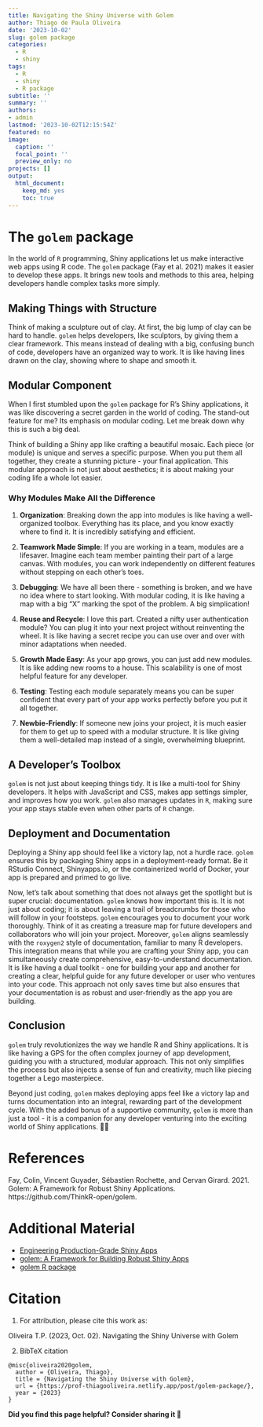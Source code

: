 ```yaml
---
title: Navigating the Shiny Universe with Golem
author: Thiago de Paula Oliveira
date: '2023-10-02'
slug: golem package
categories:
  - R
  - shiny
tags:
  - R
  - shiny
  - R package
subtitle: ''
summary: ''
authors: 
- admin
lastmod: '2023-10-02T12:15:54Z'
featured: no
image:
  caption: ''
  focal_point: ''
  preview_only: no
projects: []
output:
  html_document:
    keep_md: yes
    toc: true
---
```



# The `golem` package


In the world of `R` programming, Shiny applications let us make interactive web apps using R code. The `golem` package (Fay et al. 2021) makes it easier to develop these apps. It brings new tools and methods to this area, helping developers handle complex tasks more simply.


## Making Things with Structure


Think of making a sculpture out of clay. At first, the big lump of clay can be hard to handle. `golem` helps developers, like sculptors, by giving them a clear framework. This means instead of dealing with a big, confusing bunch of code, developers have an organized way to work. It is like having lines drawn on the clay, showing where to shape and smooth it.


## Modular Component


When I first stumbled upon the `golem` package for R's Shiny applications, it was like discovering a secret garden in the world of coding. The stand-out feature for me? Its emphasis on modular coding. Let me break down why this is such a big deal.



Think of building a Shiny app like crafting a beautiful mosaic. Each piece (or module) is unique and serves a specific purpose. When you put them all together, they create a stunning picture - your final application. This modular approach is not just about aesthetics; it is about making your coding life a whole lot easier.


### Why Modules Make All the Difference


1. **Organization**: Breaking down the app into modules is like having a well-organized toolbox. Everything has its place, and you know exactly where to find it. It is incredibly satisfying and efficient.



2. **Teamwork Made Simple**: If you are working in a team, modules are a lifesaver. Imagine each team member painting their part of a large canvas. With modules, you can work independently on different features without stepping on each other's toes.



3. **Debugging**: We have all been there - something is broken, and we have no idea where to start looking. With modular coding, it is like having a map with a big "X" marking the spot of the problem. A big simplication!



4. **Reuse and Recycle**: I love this part. Created a nifty user authentication module? You can plug it into your next project without reinventing the wheel. It is like having a secret recipe you can use over and over with minor adaptations when needed.



5. **Growth Made Easy**: As your app grows, you can just add new modules. It is like adding new rooms to a house. This scalability is one of most helpful feature for any developer.



6. **Testing**: Testing each module separately means you can be super confident that every part of your app works perfectly before you put it all together.



7. **Newbie-Friendly**: If someone new joins your project, it is much easier for them to get up to speed with a modular structure. It is like giving them a well-detailed map instead of a single, overwhelming blueprint.


## A Developer's Toolbox


`golem` is not just about keeping things tidy. It is like a multi-tool for Shiny developers. It helps with JavaScript and CSS, makes app settings simpler, and improves how you work. `golem` also manages updates in `R`, making sure your app stays stable even when other parts of `R` change.



## Deployment and Documentation


Deploying a Shiny app should feel like a victory lap, not a hurdle race. `golem` ensures this by packaging Shiny apps in a deployment-ready format. Be it RStudio Connect, Shinyapps.io, or the containerized world of Docker, your app is prepared and primed to go live.



Now, let's talk about something that does not always get the spotlight but is super crucial: documentation. `golem` knows how important this is. It is not just about coding; it is about leaving a trail of breadcrumbs for those who will follow in your footsteps. `golem` encourages you to document your work thoroughly. Think of it as creating a treasure map for future developers and collaborators who will join your project. Moreover, `golem` aligns seamlessly with the `roxygen2` style of documentation, familiar to many R developers. This integration means that while you are crafting your Shiny app, you can simultaneously create comprehensive, easy-to-understand documentation. It is like having a dual toolkit - one for building your app and another for creating a clear, helpful guide for any future developer or user who ventures into your code. This approach not only saves time but also ensures that your documentation is as robust and user-friendly as the app you are building.


## Conclusion


`golem` truly revolutionizes the way we handle R and Shiny applications. It is like having a GPS for the often complex journey of app development, guiding you with a structured, modular approach. This not only simplifies the process but also injects a sense of fun and creativity, much like piecing together a Lego masterpiece.



Beyond just coding, `golem` makes deploying apps feel like a victory lap and turns documentation into an integral, rewarding part of the development cycle. With the added bonus of a supportive community, `golem` is more than just a tool - it is a companion for any developer venturing into the exciting world of Shiny applications. 🚀🌟


# References

Fay, Colin, Vincent Guyader, Sébastien Rochette, and Cervan Girard. 2021. Golem: A Framework for Robust Shiny Applications. https://github.com/ThinkR-open/golem.


# Additional Material

* [Engineering Production-Grade Shiny Apps](https://engineering-shiny.org/golem.html)
* [golem: A Framework for Building Robust Shiny Apps](https://rstudio.github.io/cheatsheets/golem.pdf)
* [golem R package](https://cran.r-project.org/web/packages/golem/index.html)

# Citation

1. For attribution, please cite this work as:

<div class="div-1">
Oliveira T.P. (2023, Oct. 02). Navigating the Shiny Universe with Golem
</div>

2. BibTeX citation

```
@misc{oliveira2020golem,
  author = {Oliveira, Thiago},
  title = {Navigating the Shiny Universe with Golem},
  url = {https://prof-thiagooliveira.netlify.app/post/golem-package/},
  year = {2023}
}
```

**Did you find this page helpful? Consider sharing it 🙌**

<style>
/* ====== Post-only layout + typography polish (Hugo Blox / Tailwind) ====== */
/* Place this at the very end of the post so it wins the cascade. */

/* 0) Widen the page shell Hugo Blox uses around articles */
.page-body > .mx-auto,
.page-body .max-w-screen-xl{
  max-width: 100vw !important;
  width: 100% !important;
  padding-left: 0 !important;
  padding-right: 0 !important;
}

/* 1) Remove the Tailwind max-w cap on the <main> inside <article> */
.page-body article > main{
  max-width: none !important;  /* beats .max-w-6xl */
  width: 100% !important;
}

/* 2) Control the actual reading width (fluid per breakpoint) */
.page-body article .prose{
  /* Base: a touch larger with comfy line height */
  font-size: clamp(1rem, 0.96rem + 0.25vw, 1.12rem);
  line-height: 1.75;
  text-align: left;
  margin-inline: auto;

  /* Reading width: scale up on big screens, but keep lines readable */
  max-width: 86ch !important; /* default desktop */
}
@media (min-width: 1024px){  /* lg */
  .page-body article .prose{ max-width: 96ch !important; }
}
@media (min-width: 1280px){  /* xl */
  .page-body article .prose{ max-width: 102ch !important; }
}
@media (min-width: 1536px){  /* 2xl / very wide */
  .page-body article .prose{ max-width: 108ch !important; }
}

/* 3) Phones/tablets: full width with side padding */
@media (max-width: 768px){
  .page-body article .prose{
    max-width: 100% !important;
    padding-inline: 1rem;
  }
}

/* 4) Give the article more room by slimming sidebars on wide screens */
@media (min-width: 1280px){
  .hb-sidebar-container, .hb-toc { width: 12rem !important; } /* was 16rem */
}
@media (max-width: 1279.98px){
  .hb-sidebar-container{ display:none !important; } /* hide sidebar under xl */
}

/* --------- Clean, professional type polish (scoped to post content) -------- */
.page-body article .prose p{
  margin: 0 0 1.15em;
  text-wrap: pretty;
  hyphens: auto;
}

.page-body article .prose h1{
  font-size: clamp(1.9rem, 1.6rem + 1.2vw, 2.3rem);
  margin: 1.2em 0 .5em;
  padding-bottom: .25em;
  border-bottom: 2px solid #e5e7eb;
}
.page-body article .prose h2{
  font-size: clamp(1.4rem, 1.2rem + 0.6vw, 1.7rem);
  margin: 1.35em 0 .4em;
  padding-bottom: .2em;
  border-bottom: 1px solid #e5e7eb;
}
.page-body article .prose h3{
  font-size: clamp(1.15rem, 1.05rem + 0.35vw, 1.35rem);
  margin: 1.1em 0 .3em;
}

/* Links: subtle underline-on-hover */
.page-body article .prose a{
  color: #2f6ab5;
  text-decoration: none;
  border-bottom: 1px solid rgba(47,106,181,.25);
}
.page-body article .prose a:hover{
  color: #1f4f8f;
  border-bottom-color: currentColor;
}

/* Code blocks & inline code */
.page-body article .prose pre{
  background: #f6f8fa;
  border: 1px solid #e5e7eb;
  border-radius: 8px;
  padding: 12px 14px;
  overflow: auto;
}
.page-body article .prose code{
  background: #f6f8fa;
  border: 1px solid #e5e7eb;
  border-radius: 5px;
  padding: .15em .35em;
  font-size: .95em;
}
.page-body article .prose pre code{
  background: none; border: 0; padding: 0; font-size: 0.95em;
}

/* Tables */
.page-body article .prose table{
  width: 100%;
  border-collapse: collapse;
  margin: 1.2rem 0;
  font-variant-numeric: tabular-nums;
}
.page-body article .prose th,
.page-body article .prose td{
  border: 1px solid #e5e7eb;
  padding: .6rem .75rem;
}
.page-body article .prose thead th{
  background: #2f6ab5;
  color: #fff;
  text-align: left;
}

/* Images & figures */
.page-body article .prose img{ border-radius: 6px; }

/* Optional: allow “full-bleed” wide elements
   Add class="wide" to a block (table/pre/img wrapper) to span the viewport. */
.page-body article .prose .wide{
  width: 100vw;
  position: relative;
  left: 50%;
  right: 50%;
  margin-left: -50vw;
  margin-right: -50vw;
  padding-inline: clamp(12px, 4vw, 36px);
}

/* Footer timestamp spacing */
.page-body article time{ margin-top: 2rem; display: block; }

/* Dark mode tweaks */
html.dark .page-body article .prose pre,
html.dark .page-body article .prose code{
  background: #111826;
  border-color: #253041;
}
html.dark .page-body article .prose thead th{ background: #5aa0ff; }
</style>

                       